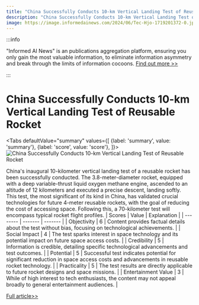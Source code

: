```yaml
---
title: "China Successfully Conducts 10-km Vertical Landing Test of Reusable Rocket"
description: "China Successfully Conducts 10-km Vertical Landing Test of Reusable Rocket"
image: https://image.informedainews.com/2024/06/Tec-Hjo-1719201372-0.jpg
---
```



:::info

"Informed AI News" is an publications aggregation platform, ensuring you only gain the most valuable information, to eliminate information asymmetry and break through the limits of information cocoons.  [Find out more >>](/)

:::

# China Successfully Conducts 10-km Vertical Landing Test of Reusable Rocket


<Tabs
	defaultValue="summary"
	values={[
	{label: 'summary', value: 'summary'},
	{label: 'score', value: 'score'},
]}>
<TabItem value="summary">
<img
  src="https://image.informedainews.com/2024/06/Tec-Hjo-1719201372-0.jpg"
  alt="China Successfully Conducts 10-km Vertical Landing Test of Reusable Rocket"
/>



China's inaugural 10-kilometer vertical landing test of a reusable rocket has been successfully conducted. The 3.8-meter-diameter rocket, equipped with a deep variable-thrust liquid oxygen methane engine, ascended to an altitude of 12 kilometers and executed a precise descent, landing softly. This test, the most significant of its kind in China, has validated crucial technologies for future 4-meter reusable rockets, with the goal of reducing the cost of accessing space. Following this, a 70-kilometer test will encompass typical rocket flight profiles.
</TabItem>
<TabItem value="score">
	| Scores     | Value   | Explanation |
	| -------- | ------- | ------- |
	| Objectivity  | 6    | Content provides factual details about the test without bias, focusing on technological achievements.    |
	| Social Impact | 4     | The test sparks interest in space technology and its potential impact on future space access costs.    |
	| Credibility    | 5    | Information is credible, detailing specific technological advancements and test outcomes.    |
	| Potential    | 5    | Successful test indicates potential for significant reduction in space access costs and advancements in reusable rocket technology.    |
	| Practicality    | 5    | The test results are directly applicable to future rocket designs and space missions.    |
	| Entertainment Value    | 3    | While of high interest to tech enthusiasts, the content may not appeal broadly to general entertainment audiences.    |
</TabItem>
</Tabs>

[Full article>>](https://www.cnbeta.com.tw/articles/science/1435806.htm)

